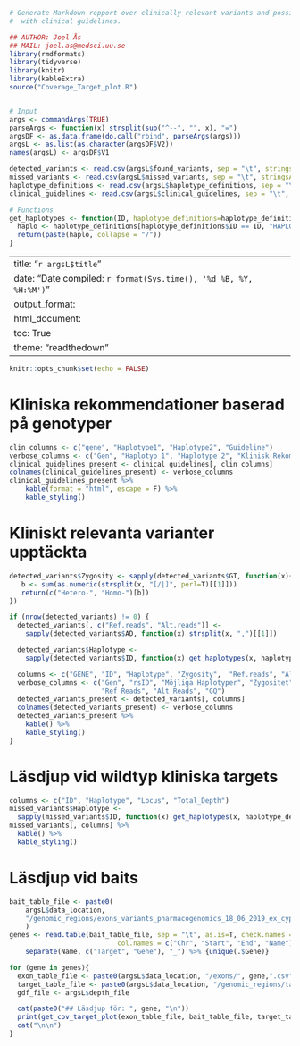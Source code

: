 ```r
# Generate Markdown repport over clinically relevant variants and possible haplotype
#  with clinical guidelines.

## AUTHOR: Joel Ås
## MAIL: joel.as@medsci.uu.se
library(rmdformats)
library(tidyverse)
library(knitr)
library(kableExtra)
source("Coverage_Target_plot.R")


# Input
args <- commandArgs(TRUE)
parseArgs <- function(x) strsplit(sub("^--", "", x), "=")
argsDF <- as.data.frame(do.call("rbind", parseArgs(args)))
argsL <- as.list(as.character(argsDF$V2))
names(argsL) <- argsDF$V1

detected_variants <- read.csv(argsL$found_variants, sep = "\t", stringsAsFactors = F, row.names = NULL)
missed_variants <- read.csv(argsL$missed_variants, sep = "\t", stringsAsFactors = F,  row.names = NULL)
haplotype_definitions <- read.csv(argsL$haplotype_definitions, sep = "\t", stringsAsFactors = F,  row.names = NULL)
clinical_guidelines <- read.csv(argsL$clinical_guidelines, sep = "\t", stringsAsFactors = F,  row.names = NULL)

# Functions
get_haplotypes <- function(ID, haplotype_definitions=haplotype_definitions){
  haplo <- haplotype_definitions[haplotype_definitions$ID == ID, "HAPLOTYPE"]
  return(paste(haplo, collapse = "/"))
}
```

---
title: "`r argsL$title`"
date: "Date compiled: `r format(Sys.time(), '%d %B, %Y, %H:%M')`"
output_format:
    html_document:
        toc: True
        theme: "readthedown"
---

```r
knitr::opts_chunk$set(echo = FALSE)
```

# Kliniska rekommendationer baserad på genotyper
```r
clin_columns <- c("gene", "Haplotype1", "Haplotype2", "Guideline")
verbose_columns <- c("Gen", "Haplotyp 1", "Haplotype 2", "Klinisk Rekommendation")
clinical_guidelines_present <- clinical_guidelines[, clin_columns]
colnames(clinical_guidelines_present) <- verbose_columns
clinical_guidelines_present %>%
    kable(format = "html", escape = F) %>%
    kable_styling()

```

# Kliniskt relevanta varianter upptäckta
```r
detected_variants$Zygosity <- sapply(detected_variants$GT, function(x){
   b <- sum(as.numeric(strsplit(x, "[/|]", perl=T)[[1]]))
   return(c("Hetero-", "Homo-")[b])
})

if (nrow(detected_variants) != 0) {
  detected_variants[, c("Ref.reads", "Alt.reads")] <-
    sapply(detected_variants$AD, function(x) strsplit(x, ",")[[1]])

  detected_variants$Haplotype <-
    sapply(detected_variants$ID, function(x) get_haplotypes(x, haplotype_definitions))

  columns <- c("GENE", "ID", "Haplotype", "Zygosity",  "Ref.reads", "Alt.reads", "GQ")
  verbose_columns <- c("Gen", "rsID", "Möjliga Haplotyper", "Zygositet",
                       "Ref Reads", "Alt Reads", "GQ")
  detected_variants_present <- detected_variants[, columns]
  colnames(detected_variants_present) <- verbose_columns
  detected_variants_present %>%
    kable() %>% 
    kable_styling()
}
``` 

# Läsdjup vid wildtyp kliniska targets
```r
columns <- c("ID", "Haplotype", "Locus", "Total_Depth")
missed_variants$Haplotype <-
  sapply(missed_variants$ID, function(x) get_haplotypes(x, haplotype_definitions))
missed_variants[, columns] %>% 
  kable() %>% 
  kable_styling()
```


# Läsdjup vid baits
```r

bait_table_file <- paste0(
    argsL$data_location,
    "/genomic_regions/exons_variants_pharmacogenomics_18_06_2019_ex_cyp2d6.bed"
    )
genes <- read.table(bait_table_file, sep = "\t", as.is=T, check.names = F,
                           col.names = c("Chr", "Start", "End", "Name")) %>%
    separate(Name, c("Target", "Gene"), "_") %>% {unique(.$Gene)}

for (gene in genes){
  exon_table_file <- paste0(argsL$data_location, "/exons/", gene,".csv")
  target_table_file <- paste0(argsL$data_location, "/genomic_regions/target_rsid.bed")
  gdf_file <- argsL$depth_file

  cat(paste0("## Läsdjup för: ", gene, "\n"))
  print(get_cov_target_plot(exon_table_file, bait_table_file, target_table_file, gdf_file, gene))
  cat("\n\n")
}
```
